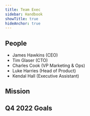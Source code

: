 ```yaml
---
title: Team Exec
sidebar: Handbook
showTitle: true
hideAnchor: true
---
```



## People

- James Hawkins (CEO)
- Tim Glaser (CTO)
- Charles Cook (VP Marketing & Ops)
- Luke Harries (Head of Product)
- Kendal Hall (Executive Assistant)

## Mission

<Mission />

## Q4 2022 Goals

<Objectives />
